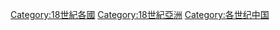 {{Portal|中国}} 
{{CatPair|17世纪中国|19世纪中国}}
{{Commons category|China in the 18th century}}

[[Category:18世紀各國|Category:18世紀各國]]
[[Category:18世紀亞洲|Category:18世紀亞洲]]
[[Category:各世纪中国|Category:各世纪中国]]